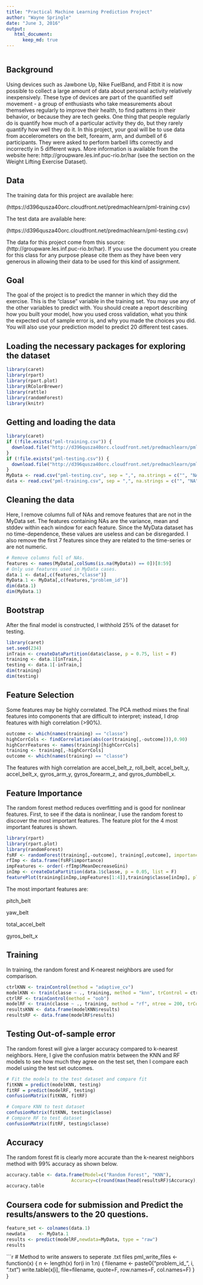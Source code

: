 ```yaml
---
title: "Practical Machine Learning Prediction Project"
author: "Wayne Springle"
date: "June 3, 2016"
output: 
   html_document:
      keep_md: true
---
```


```r
```

## Background

Using devices such as Jawbone Up, Nike FuelBand, and Fitbit it is now possible to collect a large amount of data about personal activity relatively inexpensively. These type of devices are part of the quantified self movement - a group of enthusiasts who take measurements about themselves regularly to improve their health, to find patterns in their behavior, or because they are tech geeks. One thing that people regularly do is quantify how much of a particular activity they do, but they rarely quantify how well they do it. In this project, your goal will be to use data from accelerometers on the belt, forearm, arm, and dumbell of 6 participants. They were asked to perform barbell lifts correctly and incorrectly in 5 different ways. More information is available from the website here: http://groupware.les.inf.puc-rio.br/har (see the section on the Weight Lifting Exercise Dataset).

## Data

The training data for this project are available here:

(https://d396qusza40orc.cloudfront.net/predmachlearn/pml-training.csv)

The test data are available here:

(https://d396qusza40orc.cloudfront.net/predmachlearn/pml-testing.csv)


The data for this project come from this source: (http://groupware.les.inf.puc-rio.br/har). If you use the document you create for this class for any purpose please cite them as they have been very generous in allowing their data to be used for this kind of assignment.

## Goal

The goal of the project is to predict the manner in which they did the exercise. This is the "classe" variable in the training set. You may use any of the other variables to predict with. You should create a report describing how you built your model, how you used cross validation, what you think the expected out of sample error is, and why you made the choices you did. You will also use your prediction model to predict 20 different test cases.

## Loading the necessary packages for exploring the dataset

```r
library(caret)
library(rpart)
library(rpart.plot)
library(RColorBrewer)
library(rattle)
library(randomForest)
library(knitr)
```

## Getting and loading the data

```r
library(caret)
if (!file.exists("pml-training.csv")) {
  download.file("http://d396qusza40orc.cloudfront.net/predmachlearn/pml-training.csv", destfile = "pml-training.csv")
}
if (!file.exists("pml-testing.csv")) {
  download.file("http://d396qusza40orc.cloudfront.net/predmachlearn/pml-testing.csv", destfile = "pml-testing.csv")
}
MyData <- read.csv("pml-testing.csv", sep = ",", na.strings = c("", "NA"))
data <- read.csv("pml-training.csv", sep = ",", na.strings = c("", "NA"))
```

## Cleaning the data
Here, I remove columns full of NAs and remove features that are not in the MyData set. The features containing NAs are the variance, mean and stddev within each window for each feature. Since the MyData dataset has no time-dependence, these values are useless and can be disregarded. I also remove the first 7 features since they are related to the time-series or are not numeric.

```r
# Remove columns full of NAs.
features <- names(MyData[,colSums(is.na(MyData)) == 0])[8:59]
# Only use features used in MyData cases.
data.1 <- data[,c(features,"classe")]
MyData.1 <- MyData[,c(features,"problem_id")]
dim(data.1)
dim(MyData.1)
```

## Bootstrap
After the final model is constructed, I withhold 25% of the dataset for testing.

```r
library(caret)
set.seed(234)
inTrain <- createDataPartition(data$classe, p = 0.75, list = F)
training <- data.1[inTrain,]
testing <- data.1[-inTrain,]
dim(training)
dim(testing)
```

## Feature Selection
Some features may be highly correlated. The PCA method mixes the final features into components that are difficult to interpret; instead, I drop features with high correlation (>90%).

```r
outcome <- which(names(training) == "classe")
highCorrCols <- findCorrelation(abs(cor(training[,-outcome])),0.90)
highCorrFeatures <- names(training)[highCorrCols]
training <- training[,-highCorrCols]
outcome <- which(names(training) == "classe")
```
The features with high correlation are accel_belt_z, roll_belt, accel_belt_y, accel_belt_x, gyros_arm_y, gyros_forearm_z, and gyros_dumbbell_x.

## Feature Importance
The random forest method reduces overfitting and is good for nonlinear features. First, to see if the data is nonlinear, I use the random forest to discover the most important features. The feature plot for the 4 most important features is shown.

```r
library(rpart)
library(rpart.plot)
library(randomForest)
fsRF <- randomForest(training[,-outcome], training[,outcome], importance = T)
rfImp <- data.frame(fsRF$importance)
impFeatures <- order(-rfImp$MeanDecreaseGini)
inImp <- createDataPartition(data.1$classe, p = 0.05, list = F)
featurePlot(training[inImp,impFeatures[1:4]],training$classe[inImp], plot = "pairs")
```

The most important features are:

pitch_belt

yaw_belt

total_accel_belt

gyros_belt_x

## Training
In training, the random forest and K-nearest neighbors are used for comparison.

```r
ctrlKNN <- trainControl(method = "adaptive_cv")
modelKNN <- train(classe ~ ., training, method = "knn", trControl = ctrlKNN)
ctrlRF <- trainControl(method = "oob")
modelRF <- train(classe ~ ., training, method = "rf", ntree = 200, trControl = ctrlRF)
resultsKNN <- data.frame(modelKNN$results)
resultsRF <- data.frame(modelRF$results)
```
## Testing Out-of-sample error
The random forest will give a larger accuracy compared to k-nearest neighbors. Here, I give the confusion matrix between the KNN and RF models to see how much they agree on the test set, then I compare each model using the test set outcomes.

```r
# Fit the models to the test dataset and compare fit
fitKNN = predict(modelKNN, testing)
fitRF = predict(modelRF, testing)
confusionMatrix(fitKNN, fitRF)
```

```r
# Compare KNN to test dataset
confusionMatrix(fitKNN, testing$classe)
# Compare RF to test dataset
confusionMatrix(fitRF, testing$classe)
```
## Accuracy
The random forest fit is clearly more accurate than the k-nearest neighbors method with 99% accuracy as shown below.

```r
accuracy.table <- data.frame(Model=c("Random Forest", "KNN"),
                        Accuracy=c(round(max(head(resultsRF)$Accuracy), 2),                                          round(max(head(resultsKNN)$Accuracy), 2)))
accuracy.table
```

## Coursera code for submission and Predict the results/answers to the 20 questions.
```r
feature_set <- colnames(data.1)
newdata     <- MyData.1
results <- predict(modelRF,newdata=MyData, type = "raw")
results
```

```r
# Method to write answers to seperate .txt files
pml_write_files <- function(x) {
    n <- length(x)
    for(i in 1:n) {
        filename <- paste0("problem_id_", i, ".txt")
        write.table(x[i], file=filename, quote=F, row.names=F, col.names=F)
    }
}


































